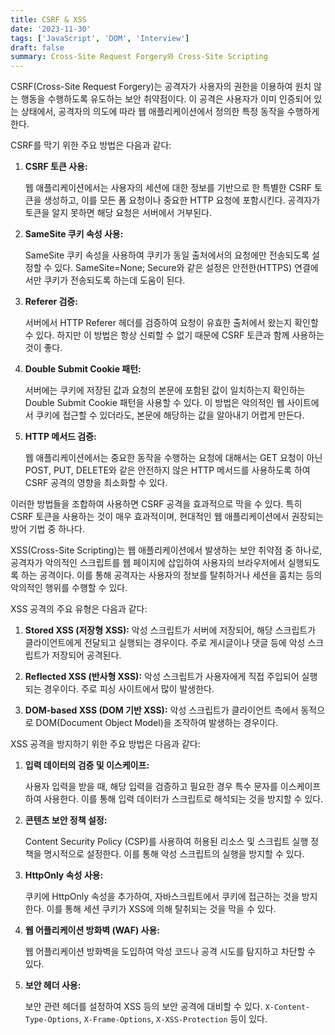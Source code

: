 ```yaml
---
title: CSRF & XSS
date: '2023-11-30'
tags: ['JavaScript', 'DOM', 'Interview']
draft: false
summary: Cross-Site Request Forgery와 Cross-Site Scripting
---
```


CSRF(Cross-Site Request Forgery)는 공격자가 사용자의 권한을 이용하여 원치 않는 행동을 수행하도록 유도하는 보안 취약점이다. 이 공격은 사용자가 이미 인증되어 있는 상태에서, 공격자의 의도에 따라 웹 애플리케이션에서 정의한 특정 동작을 수행하게 한다.

CSRF를 막기 위한 주요 방법은 다음과 같다:

1. **CSRF 토큰 사용:**
   
    웹 애플리케이션에서는 사용자의 세션에 대한 정보를 기반으로 한 특별한 CSRF 토큰을 생성하고, 이를 모든 폼 요청이나 중요한 HTTP 요청에 포함시킨다. 공격자가 토큰을 알지 못하면 해당 요청은 서버에서 거부된다.

2. **SameSite 쿠키 속성 사용:**
   
    SameSite 쿠키 속성을 사용하여 쿠키가 동일 출처에서의 요청에만 전송되도록 설정할 수 있다. SameSite=None; Secure와 같은 설정은 안전한(HTTPS) 연결에서만 쿠키가 전송되도록 하는데 도움이 된다.

3. **Referer 검증:**
   
    서버에서 HTTP Referer 헤더를 검증하여 요청이 유효한 출처에서 왔는지 확인할 수 있다. 하지만 이 방법은 항상 신뢰할 수 없기 때문에 CSRF 토큰과 함께 사용하는 것이 좋다.

4. **Double Submit Cookie 패턴:**
   
    서버에는 쿠키에 저장된 값과 요청의 본문에 포함된 값이 일치하는지 확인하는 Double Submit Cookie 패턴을 사용할 수 있다. 이 방법은 악의적인 웹 사이트에서 쿠키에 접근할 수 있더라도, 본문에 해당하는 값을 알아내기 어렵게 만든다.

5. **HTTP 메서드 검증:**
   
    웹 애플리케이션에서는 중요한 동작을 수행하는 요청에 대해서는 GET 요청이 아닌 POST, PUT, DELETE와 같은 안전하지 않은 HTTP 메서드를 사용하도록 하여 CSRF 공격의 영향을 최소화할 수 있다.

이러한 방법들을 조합하여 사용하면 CSRF 공격을 효과적으로 막을 수 있다. 특히 CSRF 토큰을 사용하는 것이 매우 효과적이며, 현대적인 웹 애플리케이션에서 권장되는 방어 기법 중 하나다.

XSS(Cross-Site Scripting)는 웹 애플리케이션에서 발생하는 보안 취약점 중 하나로, 공격자가 악의적인 스크립트를 웹 페이지에 삽입하여 사용자의 브라우저에서 실행되도록 하는 공격이다. 이를 통해 공격자는 사용자의 정보를 탈취하거나 세션을 훔치는 등의 악의적인 행위를 수행할 수 있다.

XSS 공격의 주요 유형은 다음과 같다:

1. **Stored XSS (저장형 XSS):** 악성 스크립트가 서버에 저장되어, 해당 스크립트가 클라이언트에게 전달되고 실행되는 경우이다. 주로 게시글이나 댓글 등에 악성 스크립트가 저장되어 공격된다.

2. **Reflected XSS (반사형 XSS):** 악성 스크립트가 사용자에게 직접 주입되어 실행되는 경우이다. 주로 피싱 사이트에서 많이 발생한다.

3. **DOM-based XSS (DOM 기반 XSS):** 악성 스크립트가 클라이언트 측에서 동적으로 DOM(Document Object Model)을 조작하여 발생하는 경우이다.

XSS 공격을 방지하기 위한 주요 방법은 다음과 같다:

1. **입력 데이터의 검증 및 이스케이프:**
    
    사용자 입력을 받을 때, 해당 입력을 검증하고 필요한 경우 특수 문자를 이스케이프하여 사용한다. 이를 통해 입력 데이터가 스크립트로 해석되는 것을 방지할 수 있다.

2. **콘텐츠 보안 정책 설정:**
    
    Content Security Policy (CSP)를 사용하여 허용된 리소스 및 스크립트 실행 정책을 명시적으로 설정한다. 이를 통해 악성 스크립트의 실행을 방지할 수 있다.

3. **HttpOnly 속성 사용:**
    
    쿠키에 HttpOnly 속성을 추가하여, 자바스크립트에서 쿠키에 접근하는 것을 방지한다. 이를 통해 세션 쿠키가 XSS에 의해 탈취되는 것을 막을 수 있다.

4. **웹 어플리케이션 방화벽 (WAF) 사용:**
    
    웹 어플리케이션 방화벽을 도입하여 악성 코드나 공격 시도를 탐지하고 차단할 수 있다.

5. **보안 헤더 사용:**
    
    보안 관련 헤더를 설정하여 XSS 등의 보안 공격에 대비할 수 있다. `X-Content-Type-Options`, `X-Frame-Options`, `X-XSS-Protection` 등이 있다.